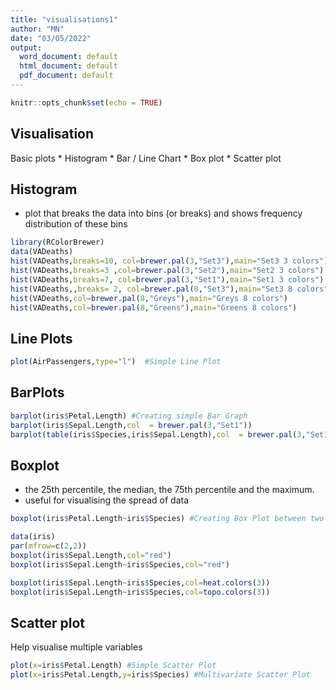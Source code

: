 ```yaml
---
title: "visualisations1"
author: "MN"
date: "03/05/2022"
output:
  word_document: default
  html_document: default
  pdf_document: default
---
```


```r
knitr::opts_chunk$set(echo = TRUE)
```

## Visualisation

Basic plots
*   Histogram
*   Bar / Line Chart
*   Box plot
*   Scatter plot

## Histogram
-  plot that breaks the data into bins (or breaks) and shows frequency distribution of these bins
```r
library(RColorBrewer)
data(VADeaths)
hist(VADeaths,breaks=10, col=brewer.pal(3,"Set3"),main="Set3 3 colors")
hist(VADeaths,breaks=3 ,col=brewer.pal(3,"Set2"),main="Set2 3 colors")
hist(VADeaths,breaks=7, col=brewer.pal(3,"Set1"),main="Set1 3 colors")
hist(VADeaths,,breaks= 2, col=brewer.pal(8,"Set3"),main="Set3 8 colors")
hist(VADeaths,col=brewer.pal(8,"Greys"),main="Greys 8 colors")
hist(VADeaths,col=brewer.pal(8,"Greens"),main="Greens 8 colors")
```

## Line Plots



```r
plot(AirPassengers,type="l")  #Simple Line Plot
```
## BarPlots



```r
barplot(iris$Petal.Length) #Creating simple Bar Graph
barplot(iris$Sepal.Length,col  = brewer.pal(3,"Set1"))
barplot(table(iris$Species,iris$Sepal.Length),col  = brewer.pal(3,"Set1")) #Stacked Plot
```

## Boxplot
- the 25th percentile, the median, the 75th percentile and the maximum. 
- useful for visualising the spread of data
```r
boxplot(iris$Petal.Length~iris$Species) #Creating Box Plot between two variable
```

```r
data(iris)
par(mfrow=c(2,2))
boxplot(iris$Sepal.Length,col="red")
boxplot(iris$Sepal.Length~iris$Species,col="red")
```


```r
boxplot(iris$Sepal.Length~iris$Species,col=heat.colors(3))
boxplot(iris$Sepal.Length~iris$Species,col=topo.colors(3))
```

## Scatter plot
Help visualise multiple variables

```r
plot(x=iris$Petal.Length) #Simple Scatter Plot
plot(x=iris$Petal.Length,y=iris$Species) #Multivariate Scatter Plot
```

